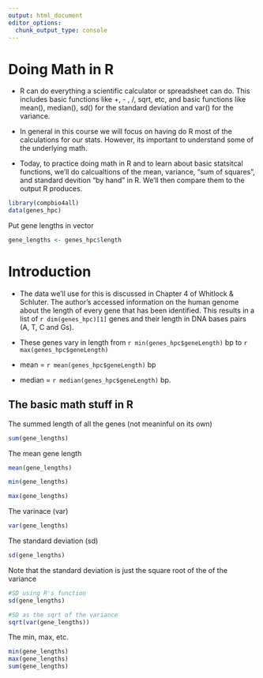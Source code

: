 ```yaml
---
output: html_document
editor_options: 
  chunk_output_type: console
---
```

# Doing Math in R

* R can do everything a scientific calculator or spreadsheet can do.  This includes basic functions like +, - , /, sqrt, etc, and basic functions like mean(), median(), sd() for the standard deviation and var() for the variance.

* In general in this course we will focus on having do R most of the calculations for our stats.  However, its important to understand some of the underlying math.

* Today, to practice doing math in R and to learn about basic statsitcal functions, we'll do calcualtions of the mean, variance, "sum of squares", and standard devition "by hand" in R.  We'll then compare them to the output R produces.

```r
library(compbio4all)
data(genes_hpc)
```

Put gene lengths in vector

```r
gene_lengths <- genes_hpc$length
```



# Introduction

* The data we'll use for this is discussed in Chapter 4 of Whitlock & Schluter.  The author's accessed information on the human genome about the length of every gene that has been identified.  This results in a list of 
`r dim(genes_hpc)[1]` genes and their length in DNA bases pairs (A, T, C and Gs).

* These genes vary in length from `r min(genes_hpc$geneLength)`  bp to `r max(genes_hpc$geneLength)` 

* mean = `r mean(genes_hpc$geneLength)` bp 

* median = `r median(genes_hpc$geneLength)` bp.




## The basic math stuff in R



The summed length of all the genes (not meaninful on its own)
```r
sum(gene_lengths)
```


The mean gene length
```r
mean(gene_lengths)
```

```r
min(gene_lengths)
```

```r
max(gene_lengths)
```


The varinace (var)
```r
var(gene_lengths)
```




The standard deviation (sd)
```r
sd(gene_lengths)
```




Note that the standard deviation is just the square root of the of the variance
```r
#SD using R's function
sd(gene_lengths)

#SD as the sqrt of the variance
sqrt(var(gene_lengths))

```




The min, max, etc.
```r
min(gene_lengths)
max(gene_lengths)
sum(gene_lengths)
```





